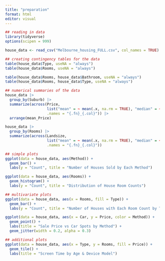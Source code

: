 ```yaml
---
title: "preparation"
format: html
editor: visual
---
```


```r
## reading in data
library(tidyverse)
options(scipen = 999)

house_data <- read_csv("Melbourne_housing_FULL.csv", col_names = TRUE)
```

```r
## creating contingency tables for the data
table(house_data$Type, useNA = "always")
table(house_data$Rooms, useNA = "always")

table(house_data$Rooms, house_data$Bathroom, useNA = "always")
table(house_data$Rooms, house_data$Type, useNA = "always")
```

```r
## numerical summaries of the data
house_data |>
  group_by(Suburb) |>
  summarize(across(Price,
                   list("mean" = ~ mean(.x, na.rm = TRUE), "median" = ~ median(.x, na.rm = TRUE), "sd" = ~ sd(.x, na.rm = TRUE)),
                   .names = "{.fn}_{.col}")) |>
  arrange(mean_Price)

house_data |>
  group_by(Rooms) |>
  summarize(across(Landsize,
                   list("mean" = ~ mean(.x, na.rm = TRUE), "median" = ~ median(.x, na.rm = TRUE), "sd" = ~ sd(.x, na.rm = TRUE)),
                   .names = "{.fn}_{.col}"))
```
                   
```r
## simple plots
ggplot(data = house_data, aes(Method)) +
  geom_bar() +
  labs(y = "Count", title = "Number of Houses Sold by Each Method")

ggplot(data = house_data, aes(Rooms)) +
  geom_histogram() +
  labs(y = "Count", title = "Distribution of House Room Counts")
```

```r
## multivariate plots
ggplot(data = house_data, aes(x = Rooms, fill = Type)) +
  geom_bar() +
  labs(y = "Count", title = "Number of Houses with Each Room Count by Type")

ggplot(data = house_data, aes(x = Car, y = Price, color = Method)) +
  geom_point() +
  labs(title = "Sale Price vs Car Spots by Method") +
  geom_jitter(width = 0.2, alpha = 0.3)
```

```r
## additional plots
ggplot(data = house_data, aes(x = Type, y = Rooms, fill = Price)) +
  geom_tile() +
  labs(title = "Screen Time by Age & Device Model")


```

